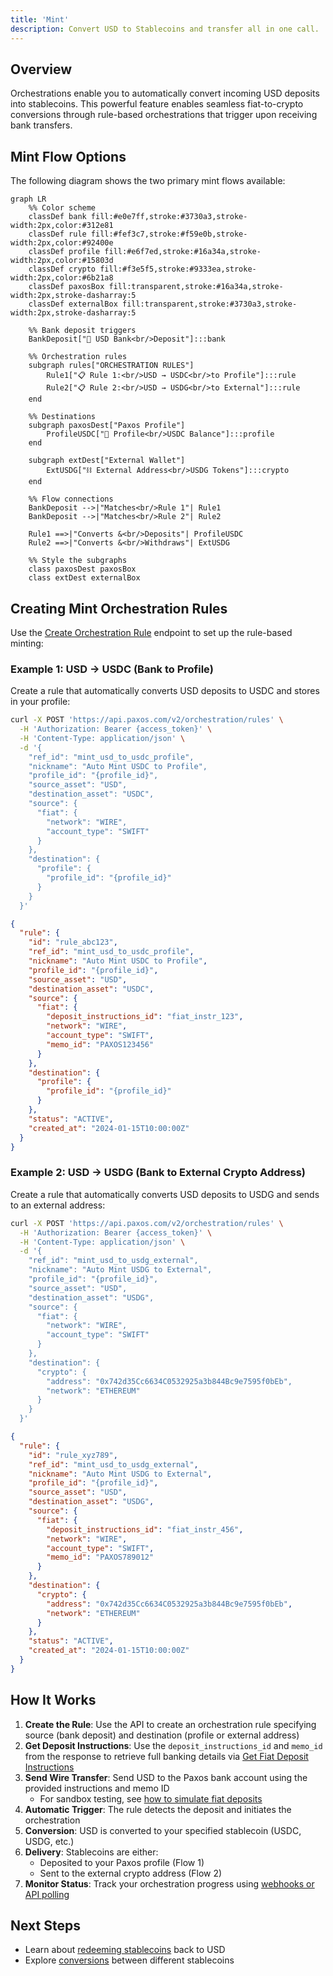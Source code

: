 ```yaml
---
title: 'Mint'
description: Convert USD to Stablecoins and transfer all in one call.
---
```


## Overview

Orchestrations enable you to automatically convert incoming USD deposits into stablecoins. This powerful feature enables seamless fiat-to-crypto conversions through rule-based orchestrations that trigger upon receiving bank transfers.

## Mint Flow Options

The following diagram shows the two primary mint flows available:

```mermaid
graph LR
    %% Color scheme
    classDef bank fill:#e0e7ff,stroke:#3730a3,stroke-width:2px,color:#312e81
    classDef rule fill:#fef3c7,stroke:#f59e0b,stroke-width:2px,color:#92400e
    classDef profile fill:#e6f7ed,stroke:#16a34a,stroke-width:2px,color:#15803d
    classDef crypto fill:#f3e5f5,stroke:#9333ea,stroke-width:2px,color:#6b21a8
    classDef paxosBox fill:transparent,stroke:#16a34a,stroke-width:2px,stroke-dasharray:5
    classDef externalBox fill:transparent,stroke:#3730a3,stroke-width:2px,stroke-dasharray:5
    
    %% Bank deposit triggers
    BankDeposit["🏦 USD Bank<br/>Deposit"]:::bank
    
    %% Orchestration rules
    subgraph rules["ORCHESTRATION RULES"]
        Rule1["📋 Rule 1:<br/>USD → USDC<br/>to Profile"]:::rule
        Rule2["📋 Rule 2:<br/>USD → USDG<br/>to External"]:::rule
    end
    
    %% Destinations
    subgraph paxosDest["Paxos Profile"]
        ProfileUSDC["👤 Profile<br/>USDC Balance"]:::profile
    end
    
    subgraph extDest["External Wallet"]
        ExtUSDG["⛓ External Address<br/>USDG Tokens"]:::crypto
    end
    
    %% Flow connections
    BankDeposit -->|"Matches<br/>Rule 1"| Rule1
    BankDeposit -->|"Matches<br/>Rule 2"| Rule2
    
    Rule1 ==>|"Converts &<br/>Deposits"| ProfileUSDC
    Rule2 ==>|"Converts &<br/>Withdraws"| ExtUSDG
    
    %% Style the subgraphs
    class paxosDest paxosBox
    class extDest externalBox
```

## Creating Mint Orchestration Rules

Use the [Create Orchestration Rule](/api-reference/endpoints/orchestration-rules/create-orchestration-rule) endpoint to set up the rule-based minting:

### Example 1: USD → USDC (Bank to Profile)

Create a rule that automatically converts USD deposits to USDC and stores in your profile:

<Expandable title="Request">

```bash
curl -X POST 'https://api.paxos.com/v2/orchestration/rules' \
  -H 'Authorization: Bearer {access_token}' \
  -H 'Content-Type: application/json' \
  -d '{
    "ref_id": "mint_usd_to_usdc_profile",
    "nickname": "Auto Mint USDC to Profile",
    "profile_id": "{profile_id}",
    "source_asset": "USD",
    "destination_asset": "USDC",
    "source": {
      "fiat": {
        "network": "WIRE",
        "account_type": "SWIFT"
      }
    },
    "destination": {
      "profile": {
        "profile_id": "{profile_id}"
      }
    }
  }'
```

</Expandable>

<Expandable title="Response">

```json
{
  "rule": {
    "id": "rule_abc123",
    "ref_id": "mint_usd_to_usdc_profile",
    "nickname": "Auto Mint USDC to Profile",
    "profile_id": "{profile_id}",
    "source_asset": "USD",
    "destination_asset": "USDC",
    "source": {
      "fiat": {
        "deposit_instructions_id": "fiat_instr_123",
        "network": "WIRE",
        "account_type": "SWIFT",
        "memo_id": "PAXOS123456"
      }
    },
    "destination": {
      "profile": {
        "profile_id": "{profile_id}"
      }
    },
    "status": "ACTIVE",
    "created_at": "2024-01-15T10:00:00Z"
  }
}
```

</Expandable>

### Example 2: USD → USDG (Bank to External Crypto Address)

Create a rule that automatically converts USD deposits to USDG and sends to an external address:

<Expandable title="Request">

```bash
curl -X POST 'https://api.paxos.com/v2/orchestration/rules' \
  -H 'Authorization: Bearer {access_token}' \
  -H 'Content-Type: application/json' \
  -d '{
    "ref_id": "mint_usd_to_usdg_external",
    "nickname": "Auto Mint USDG to External",
    "profile_id": "{profile_id}",
    "source_asset": "USD",
    "destination_asset": "USDG",
    "source": {
      "fiat": {
        "network": "WIRE",
        "account_type": "SWIFT"
      }
    },
    "destination": {
      "crypto": {
        "address": "0x742d35Cc6634C0532925a3b844Bc9e7595f0bEb",
        "network": "ETHEREUM"
      }
    }
  }'
```

</Expandable>

<Expandable title="Response">

```json
{
  "rule": {
    "id": "rule_xyz789",
    "ref_id": "mint_usd_to_usdg_external",
    "nickname": "Auto Mint USDG to External",
    "profile_id": "{profile_id}",
    "source_asset": "USD",
    "destination_asset": "USDG",
    "source": {
      "fiat": {
        "deposit_instructions_id": "fiat_instr_456",
        "network": "WIRE",
        "account_type": "SWIFT",
        "memo_id": "PAXOS789012"
      }
    },
    "destination": {
      "crypto": {
        "address": "0x742d35Cc6634C0532925a3b844Bc9e7595f0bEb",
        "network": "ETHEREUM"
      }
    },
    "status": "ACTIVE",
    "created_at": "2024-01-15T10:00:00Z"
  }
}
```

</Expandable>

## How It Works

1. **Create the Rule**: Use the API to create an orchestration rule specifying source (bank deposit) and destination (profile or external address)
2. **Get Deposit Instructions**: Use the `deposit_instructions_id` and `memo_id` from the response to retrieve full banking details via [Get Fiat Deposit Instructions](/api-reference/endpoints/fiat-transfers/get-fiat-deposit-instructions)
3. **Send Wire Transfer**: Send USD to the Paxos bank account using the provided instructions and memo ID
   - For sandbox testing, see [how to simulate fiat deposits](/guides/developer/fiat-transfers/quickstart#➋-send-fiat-to-paxos)
4. **Automatic Trigger**: The rule detects the deposit and initiates the orchestration
5. **Conversion**: USD is converted to your specified stablecoin (USDC, USDG, etc.)
6. **Delivery**: Stablecoins are either:
   - Deposited to your Paxos profile (Flow 1)
   - Sent to the external crypto address (Flow 2)
7. **Monitor Status**: Track your orchestration progress using [webhooks or API polling](./orchestrations#monitoring-orchestration-status)

## Next Steps

- Learn about [redeeming stablecoins](./redeem) back to USD
- Explore [conversions](./convert) between different stablecoins
